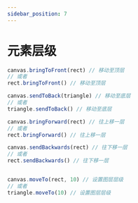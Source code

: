 ```yaml
---
sidebar_position: 7
---
```



# 元素层级

```js
canvas.bringToFront(rect) // 移动至顶层
// 或者
rect.bringToFront() // 移动至顶层

canvas.sendToBack(triangle) // 移动至底层
// 或者
triangle.sendToBack() // 移动至底层

canvas.bringForward(rect) // 往上移一层
// 或者
rect.bringForward() // 往上移一层

canvas.sendBackwards(rect) // 往下移一层
// 或者
rect.sendBackwards() // 往下移一层


canvas.moveTo(rect, 10) // 设置图层层级
// 或者
triangle.moveTo(10) // 设置图层层级
```



